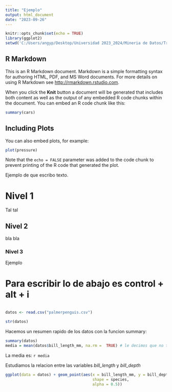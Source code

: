 ```yaml
---
title: "Ejemplo"
output: html_document
date: "2023-09-26"
---
```


```r
knitr::opts_chunk$set(echo = TRUE)
library(ggplot2)
setwd('C:/Users/angyp/Desktop/Universidad 2023_2024/Mineria de Datos/Trabajo Mineria de Datos')
```

## R Markdown

This is an R Markdown document. Markdown is a simple formatting syntax for authoring HTML, PDF, and MS Word documents. For more details on using R Markdown see <http://rmarkdown.rstudio.com>.

When you click the **Knit** button a document will be generated that includes both content as well as the output of any embedded R code chunks within the document. You can embed an R code chunk like this:

```r
summary(cars)
```

## Including Plots

You can also embed plots, for example:

```r
plot(pressure)
```

Note that the `echo = FALSE` parameter was added to the code chunk to prevent printing of the R code that generated the plot.

Ejemplo de que escribo texto.


# Nivel 1

Tal tal

## Nivel 2

bla bla

### Nivel 3

 Ejemplo
 
# Para escribir lo de abajo es control + alt + i

```r

```



```r
datos <- read.csv("palmerpenguis.csv")
```


```r
str(datos)
```

Hacemos un resumen rapido de los datos con la funcion summary:

```r
summary(datos)
media = mean(datos$bill_length_mm, na.rm =  TRUE) # le decimos que no tenga en cuenta los NA al hacer la media
```

La media es: ```r media```

Estudiamos la relacion entre las variables *bill_length* y *bill_depth*

```r
ggplot(data = datos) + geom_point(aes(x = bill_length_mm, y = bill_depth_mm, col = species,
                                      shape = species,
                                      alpha = 0.5))
```
